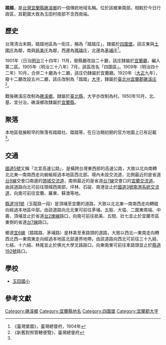 {{noteTA
|1 = zh-cn:庄; zh-hk:庄; zh-tw:庄;
}}
'''踏踏'''，是[[台灣|台灣]][[宜蘭縣|宜蘭縣]][[礁溪鄉|礁溪鄉]]的一個傳統地域名稱。位於該鄉東南部。相較於今日行政區，其範圍大致為玉田村南部不含西南端。

==歷史==
台灣清治末期，踏踏地區為一街庄，稱為「踏踏庄」，隸屬於[[四圍堡|四圍堡]]。該庄東與[[土圍庄|土圍庄]]為鄰，南與[[抵美庄|抵美庄]]為鄰，西邊為[[瑪璘庄|瑪璘庄]]，北邊為[[茅埔_(宜蘭縣)|茅埔庄]]<ref name="臺灣堡圖">《臺灣堡圖》，臺灣總督府，1904年</ref>。

1901年（日治[[明治|明治]]三十四年）11月，廢縣廳改設二十廳，該庄隸屬於[[宜蘭廳|宜蘭廳]]，編入第二區。1905年（明治三十八年）7月，該區改名「四圍區」。1909年（明治四十二年）10月，合併二十廳為十二廳，該庄仍隸屬於宜蘭廳。1920年（[[大正|大正]]九年），廢十二廳改設五州二廳，該庄改制為「踏踏」[[大字|大字]]，隸屬於[[臺北州|臺北州]][[宜蘭郡|宜蘭郡]][[礁溪庄|礁溪庄]]<ref>《新舊對照管轄便覽》，臺灣總督府</ref>。

戰後礁溪庄改制為[[礁溪鄉|礁溪鄉]]，隸屬於[[臺北縣|臺北縣]]，大字亦改制為村。1950年10月，北、基、宜分治，礁溪鄉改隸屬於[[宜蘭縣|宜蘭縣]]。

==聚落==
本地區發展較早的聚落有踏踏社、踏踏等，在日治期初期的官方地圖上已有記載<ref name="臺灣堡圖"/>。

==交通==
[[蔣渭水高速公路|國道5號]]又稱「北宜高速公路」，是橫跨台灣東西部的高速公路，大致以北向南轉北北東—南南西走向蜿蜒經過本地區西北部。境內未設交流道，北側最近的是省道[[台9線|台9線]]交會口南邊的[[頭城交流道|頭城交流道]]，南側最近的是省道[[台7線|台7線]]交會口的[[宜蘭交流道|宜蘭交流道]]。由該道路向北可前往頭城西南部、坪林、石碇、南港並止於[[福爾摩沙高速公路|國道3號]][[南港系統交流道|南港系統交流道]]，向南可前往宜蘭、羅東、蘇澳等地。

[[縣道191號|縣道191號]]（玉龍路一段）是頂埔至宜蘭的道路，大致以北北東—南南西走向轉縱向經過本地區中部。由該道路向北北東可前往茅埔、五股、大塭、二圍東南端、中崙、頂埔並止於省道[[台2庚線|台2庚線]]路口，向南可前往抵美、五間、壯七並止於宜蘭市區東側的省道[[台7線|台7線]]路口。

鄉道[[宜6線|宜6線]]（踏踏路、茅埔路）是林美至車路頭的道路，大致以西北—東南走向轉西北西—東南東走向經過本地區北部邊界地帶。由該道路向西北可前往三十九結、七結、十六結、林尾並止於佛光大學叉路路口，向東南東可前往車路頭並止於[[縣道192號|縣道192號]]路口。

==學校==
*[[玉田國小|玉田國小]]

==參考文獻==
{{reflist}}

{{宜蘭郡}}

[[Category:礁溪鄉|Category:礁溪鄉]]
[[Category:宜蘭縣地名|Category:宜蘭縣地名]]
[[Category:四圍堡|Category:四圍堡]]
[[Category:宜蘭郡大字|Category:宜蘭郡大字]]